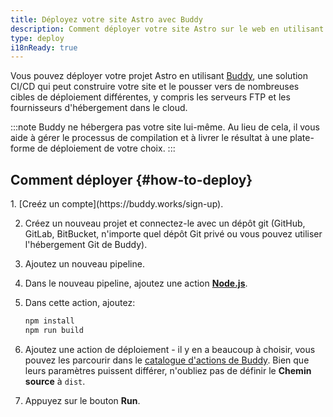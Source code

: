```yaml
---
title: Déployez votre site Astro avec Buddy
description: Comment déployer votre site Astro sur le web en utilisant Buddy.
type: deploy
i18nReady: true
---
```


Vous pouvez déployer votre projet Astro en utilisant [Buddy](https://buddy.works/), une solution CI/CD qui peut construire votre site et le pousser vers de nombreuses cibles de déploiement différentes, y compris les serveurs FTP et les fournisseurs d'hébergement dans le cloud.

:::note
Buddy ne hébergera pas votre site lui-même. Au lieu de cela, il vous aide à gérer le processus de compilation et à livrer le résultat à une plate-forme de déploiement de votre choix.
:::

## Comment déployer \{#how-to-deploy\}

<Steps>
1. [Creéz un compte](https://buddy.works/sign-up).

2. Créez un nouveau projet et connectez-le avec un dépôt git (GitHub, GitLab, BitBucket, n'importe quel dépôt Git privé ou vous pouvez utiliser l'hébergement Git de Buddy).

3. Ajoutez un nouveau pipeline.

4. Dans le nouveau pipeline, ajoutez une action **[Node.js](https://buddy.works/actions/node-js)**.

5. Dans cette action, ajoutez:

   ```bash
   npm install
   npm run build
   ```

6. Ajoutez une action de déploiement - il y en a beaucoup à choisir, vous pouvez les parcourir dans le [catalogue d'actions de Buddy](https://buddy.works/actions). Bien que leurs paramètres puissent différer, n'oubliez pas de définir le **Chemin source** à `dist`.

7. Appuyez sur le bouton **Run**.
</Steps>